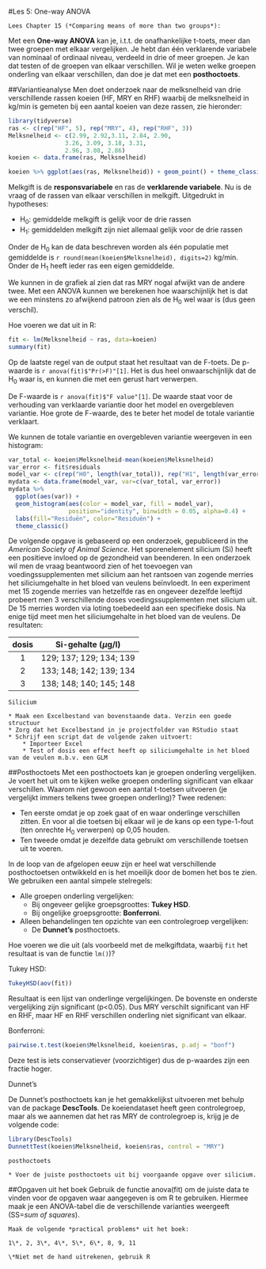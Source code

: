#Les 5: One-way ANOVA

```block2

Lees Chapter 15 (*Comparing means of more than two groups*):

```

Met een **One-way ANOVA** kan je, i.t.t. de onafhankelijke t-toets, meer dan twee groepen met elkaar vergelijken.
Je hebt dan één verklarende variabele van nominaal of ordinaal niveau, verdeeld in drie of meer groepen.
Je kan dat testen of de groepen van elkaar verschillen.
Wil je weten welke groepen onderling van elkaar verschillen, dan doe je dat met een **posthoctoets**.

##Variantieanalyse
Men doet onderzoek naar de melksnelheid van drie verschillende rassen koeien (HF, MRY en RHF) waarbij de melksnelheid in kg/min is gemeten bij een aantal koeien van deze rassen, zie hieronder:

```r
library(tidyverse)
ras <- c(rep("HF", 5), rep("MRY", 4), rep("RHF", 3))
Melksnelheid <- c(2.99, 2.92,3.11, 2.84, 2.90,
                3.26, 3.09, 3.18, 3.31,
                2.96, 3.08, 2.86)
koeien <- data.frame(ras, Melksnelheid)

koeien %>% ggplot(aes(ras, Melksnelheid)) + geom_point() + theme_classic()

```

Melkgift is de **responsvariabele** en ras de **verklarende variabele**.
Nu is de vraag of de rassen van elkaar verschillen in melkgift.
Uitgedrukt in hypotheses:

* H~0~: gemiddelde melkgift is gelijk voor de drie rassen
* H~1~: gemiddelden melkgift zijn niet allemaal gelijk voor de drie rassen

Onder de H~0~ kan de data beschreven worden als één populatie met gemiddelde is `r round(mean(koeien$Melksnelheid), digits=2)` kg/min.
Onder de H~1~ heeft ieder ras een eigen gemiddelde.

We kunnen in de grafiek al zien dat ras MRY nogal afwijkt van de andere twee.
Met een ANOVA kunnen we berekenen hoe waarschijnlijk het is dat we een minstens zo afwijkend patroon zien als de H~0~ wel waar is (dus geen verschil).

Hoe voeren we dat uit in R:
```r

fit <- lm(Melksnelheid ~ ras, data=koeien)
summary(fit)

```

Op de laatste regel van de output staat het resultaat van de F-toets.
De p-waarde is `r anova(fit)$"Pr(>F)"[1]`. 
Het is dus heel onwaarschijnlijk dat de H~0~ waar is, en kunnen die met een gerust hart verwerpen.

De F-waarde is `r anova(fit)$"F value"[1]`.
De waarde staat voor de verhouding van verklaarde variantie door het model en overgebleven variantie.
Hoe grote de F-waarde, des te beter het model de totale variantie verklaart.

We kunnen de totale variantie en overgebleven variantie weergeven in een histogram:

```r

var_total <- koeien$Melksnelheid-mean(koeien$Melksnelheid)
var_error <- fit$residuals
model_var <- c(rep("H0", length(var_total)), rep("H1", length(var_error)))
mydata <- data.frame(model_var, var=c(var_total, var_error))
mydata %>% 
  ggplot(aes(var)) +
  geom_histogram(aes(color = model_var, fill = model_var), 
                 position="identity", binwidth = 0.05, alpha=0.4) +
  labs(fill="Residuën", color="Residuën") +
  theme_classic()


```

De volgende opgave is gebaseerd op een onderzoek, gepubliceerd in the *American Society of Animal Science*.
Het sporenelement silicium (Si) heeft een positieve invloed op de gezondheid van beenderen.
In een onderzoek wil men de vraag beantwoord zien of het toevoegen van voedingssupplementen met silicium aan het rantsoen van zogende merries het siliciumgehalte in het bloed van veulens beïnvloedt.
In een experiment met 15 zogende merries van hetzelfde ras en ongeveer dezelfde leeftijd probeert men 3 verschillende doses voedingssupplementen met silicium uit.
De 15 merries worden via loting toebedeeld aan een specifieke dosis.
Na enige tijd meet men het siliciumgehalte in het bloed van de veulens.
De resultaten:

| dosis   | Si-gehalte ($\mu$g/l)    |
| :-----: | :--------------------: |
|   1     | 129; 137; 129; 134; 139  |
|   2     | 133; 148; 142; 139; 134  |
|   3     | 138; 148; 140; 145; 148  |


```exercise
Silicium

* Maak een Excelbestand van bovenstaande data. Verzin een goede structuur
* Zorg dat het Excelbestand in je projectfolder van RStudio staat
* Schrijf een script dat de volgende zaken uitvoert:
    * Importeer Excel
    * Test of dosis een effect heeft op siliciumgehalte in het bloed van de veulen m.b.v. een GLM

```





##Posthoctoets
Met een posthoctoets kan je groepen onderling vergelijken.
Je voert het uit om te kijken welke groepen onderling significant van elkaar verschillen.
Waarom niet gewoon een aantal t-toetsen uitvoeren (je vergelijkt immers telkens twee groepen onderling)? 
Twee redenen:

* Ten eerste omdat je op zoek gaat of en waar onderlinge verschillen zitten. En voor al die toetsen bij elkaar wil je de kans op een type-1-fout (ten onrechte H~0~ verwerpen) op 0,05 houden. 
* Ten tweede omdat je dezelfde data gebruikt om verschillende toetsen uit te voeren.

In de loop van de afgelopen eeuw zijn er heel wat verschillende posthoctoetsen ontwikkeld en is het moeilijk door de bomen het bos te zien.
We gebruiken een aantal simpele stelregels:

* Alle groepen onderling vergelijken:
    * Bij ongeveer gelijke groepsgroottes: **Tukey HSD**.
    * Bij ongelijke groepsgrootte:  **Bonferroni**.
* Alleen behandelingen ten opzichte van een controlegroep vergelijken:
    * De **Dunnet's** posthoctoets.

Hoe voeren we die uit (als voorbeeld met de melkgiftdata, waarbij `fit` het resultaat is van de functie `lm()`)?

Tukey HSD:
```r

TukeyHSD(aov(fit))

```

Resultaat is een lijst van onderlinge vergelijkingen.
De bovenste en onderste vergelijking zijn significant (p<0.05).
Dus MRY verschilt significant van HF en RHF, maar HF en RHF verschillen onderling niet significant van elkaar.

Bonferroni:

```r
pairwise.t.test(koeien$Melksnelheid, koeien$ras, p.adj = "bonf")
```

Deze test is iets conservatiever (voorzichtiger) dus de p-waardes zijn een fractie hoger.

Dunnet's

De Dunnet's posthoctoets kan je het gemakkelijkst uitvoeren met behulp van de package **DescTools**.
De koeiendataset heeft geen controlegroep, maar als we aannemen dat het ras MRY de controlegroep is, krijg je de volgende code:


```r
library(DescTools)
DunnettTest(koeien$Melksnelheid, koeien$ras, control = "MRY")

```


    
```exercise
posthoctoets

* Voer de juiste posthoctoets uit bij voorgaande opgave over silicium.

```


##Opgaven uit het boek
Gebruik de functie anova(fit) om de juiste data te vinden voor de opgaven waar aangegeven is om R te gebruiken.
Hiermee maak je een ANOVA-tabel die de verschillende varianties weergeeft (SS=*sum of squares*).


```exercise

Maak de volgende *practical problems* uit het boek:

1\*, 2, 3\*, 4\*, 5\*, 6\*, 8, 9, 11

\*Niet met de hand uitrekenen, gebruik R

```